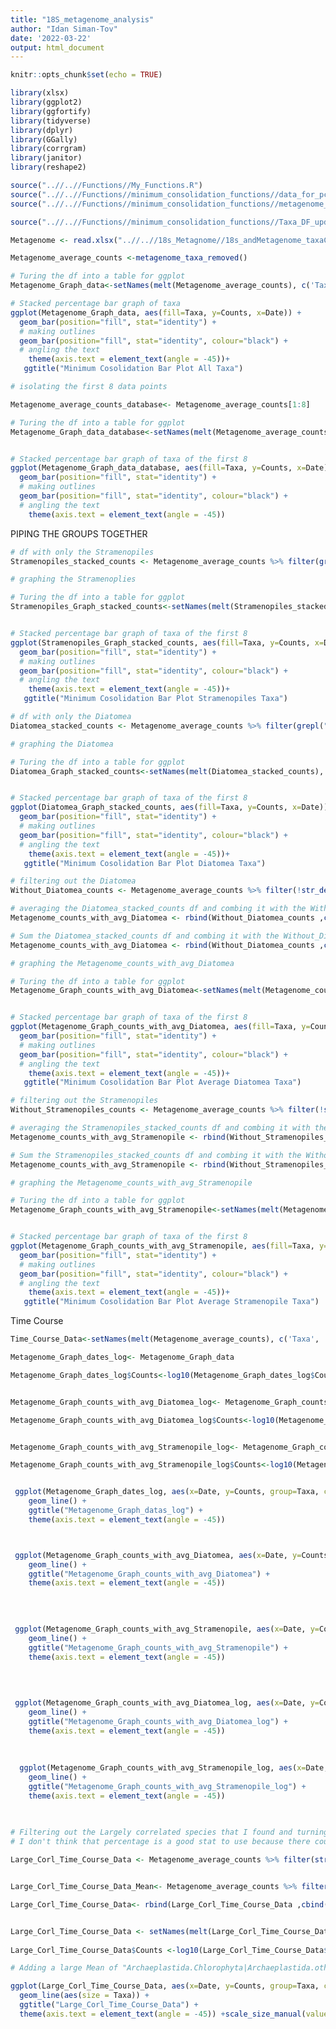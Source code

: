 ```yaml
---
title: "18S_metagenome_analysis"
author: "Idan Siman-Tov"
date: '2022-03-22'
output: html_document
---
```


```r
knitr::opts_chunk$set(echo = TRUE)
```

```r
library(xlsx)
library(ggplot2)
library(ggfortify)
library(tidyverse)
library(dplyr)
library(GGally)
library(corrgram)
library(janitor)
library(reshape2)
```

```r
source("..//..//Functions//My_Functions.R")
source("..//..//Functions//minimum_consolidation_functions//data_for_pca_formating_updatedSept2022_no_percentage_minimum_consolidation.R")
source("..//..//Functions//minimum_consolidation_functions//metagenome_taxa_removed_updatedSept2022_no_percentage_minimum_consolidation.R")

source("..//..//Functions//minimum_consolidation_functions//Taxa_DF_updatedSept2022_no_percentage_minimum_consolidation.R")
```


```r
Metagenome <- read.xlsx("..//..//18s_Metagnome//18s_andMetagenome_taxaCounts_updatedSept2022_no_percentage.xlsx", sheetIndex=3, header= FALSE)
```




```r
Metagenome_average_counts <-metagenome_taxa_removed()
```




```r
# Turing the df into a table for ggplot
Metagenome_Graph_data<-setNames(melt(Metagenome_average_counts), c('Taxa', 'Date', 'Counts'))
```

```r
# Stacked percentage bar graph of taxa
ggplot(Metagenome_Graph_data, aes(fill=Taxa, y=Counts, x=Date)) + 
  geom_bar(position="fill", stat="identity") +
  # making outlines
  geom_bar(position="fill", stat="identity", colour="black") +  
  # angling the text 
    theme(axis.text = element_text(angle = -45))+
   ggtitle("Minimum Cosolidation Bar Plot All Taxa")
```


```r
# isolating the first 8 data points

Metagenome_average_counts_database<- Metagenome_average_counts[1:8]

# Turing the df into a table for ggplot
Metagenome_Graph_data_database<-setNames(melt(Metagenome_average_counts_database), c('Taxa', 'Date', 'Counts'))


# Stacked percentage bar graph of taxa of the first 8
ggplot(Metagenome_Graph_data_database, aes(fill=Taxa, y=Counts, x=Date)) + 
  geom_bar(position="fill", stat="identity") +
  # making outlines
  geom_bar(position="fill", stat="identity", colour="black") +  
  # angling the text 
    theme(axis.text = element_text(angle = -45))
```





PIPING THE GROUPS TOGETHER



```r
# df with only the Stramenopiles
Stramenopiles_stacked_counts <- Metagenome_average_counts %>% filter(grepl("Stramenopiles", Taxa))
```


```r
# graphing the Stramenoplies

# Turing the df into a table for ggplot
Stramenopiles_Graph_stacked_counts<-setNames(melt(Stramenopiles_stacked_counts), c('Taxa', 'Date', 'Counts'))


# Stacked percentage bar graph of taxa of the first 8
ggplot(Stramenopiles_Graph_stacked_counts, aes(fill=Taxa, y=Counts, x=Date)) + 
  geom_bar(position="fill", stat="identity") +
  # making outlines
  geom_bar(position="fill", stat="identity", colour="black") +  
  # angling the text 
    theme(axis.text = element_text(angle = -45))+
   ggtitle("Minimum Cosolidation Bar Plot Stramenopiles Taxa")

```


```r
# df with only the Diatomea
Diatomea_stacked_counts <- Metagenome_average_counts %>% filter(grepl("Diatomea", Taxa))
```


```r
# graphing the Diatomea

# Turing the df into a table for ggplot
Diatomea_Graph_stacked_counts<-setNames(melt(Diatomea_stacked_counts), c('Taxa', 'Date', 'Counts'))


# Stacked percentage bar graph of taxa of the first 8
ggplot(Diatomea_Graph_stacked_counts, aes(fill=Taxa, y=Counts, x=Date)) + 
  geom_bar(position="fill", stat="identity") +
  # making outlines
  geom_bar(position="fill", stat="identity", colour="black") +  
  # angling the text 
    theme(axis.text = element_text(angle = -45))+
   ggtitle("Minimum Cosolidation Bar Plot Diatomea Taxa")

```




```r
# filtering out the Diatomea
Without_Diatomea_counts <- Metagenome_average_counts %>% filter(!str_detect(Taxa, "Diatomea"))
```



```r
# averaging the Diatomea_stacked_counts df and combing it with the Without_Diatomea_counts data frame to create a Metagenome_counts_with_avg_Diatomea for stacked plot
Metagenome_counts_with_avg_Diatomea <- rbind(Without_Diatomea_counts ,cbind(data.frame(Taxa= "Diatomea"), Diatomea_stacked_counts %>% summarise_if(is.numeric, mean)))
```


```r
# Sum the Diatomea_stacked_counts df and combing it with the Without_Diatomea_counts data frame to create a Metagenome_counts_with_avg_Diatomea for stacked plot
Metagenome_counts_with_avg_Diatomea <- rbind(Without_Diatomea_counts ,cbind(data.frame(Taxa= "Diatomea"), Diatomea_stacked_counts %>% summarise_if(is.numeric, sum)))
```


```r
# graphing the Metagenome_counts_with_avg_Diatomea

# Turing the df into a table for ggplot
Metagenome_Graph_counts_with_avg_Diatomea<-setNames(melt(Metagenome_counts_with_avg_Diatomea), c('Taxa', 'Date', 'Counts'))


# Stacked percentage bar graph of taxa of the first 8
ggplot(Metagenome_Graph_counts_with_avg_Diatomea, aes(fill=Taxa, y=Counts, x=Date)) + 
  geom_bar(position="fill", stat="identity") +
  # making outlines
  geom_bar(position="fill", stat="identity", colour="black") +  
  # angling the text 
    theme(axis.text = element_text(angle = -45))+
   ggtitle("Minimum Cosolidation Bar Plot Average Diatomea Taxa")

```





```r
# filtering out the Stramenopiles
Without_Stramenopiles_counts <- Metagenome_average_counts %>% filter(!str_detect(Taxa, "Stramenopiles"))
```




```r
# averaging the Stramenopiles_stacked_counts df and combing it with the Without_Stramenopiles_counts data frame to create a Metagenome_counts_with_avg_Stramenopile for stacked plot
Metagenome_counts_with_avg_Stramenopile <- rbind(Without_Stramenopiles_counts ,cbind(data.frame(Taxa= "Stramenopiles"), Stramenopiles_stacked_counts %>% summarise_if(is.numeric, mean)))
```



```r
# Sum the Stramenopiles_stacked_counts df and combing it with the Without_Stramenopiles_counts data frame to create a Metagenome_counts_with_avg_Stramenopile for stacked plot
Metagenome_counts_with_avg_Stramenopile <- rbind(Without_Stramenopiles_counts ,cbind(data.frame(Taxa= "Stramenopiles"), Stramenopiles_stacked_counts %>% summarise_if(is.numeric, sum)))
```





```r
# graphing the Metagenome_counts_with_avg_Stramenopile

# Turing the df into a table for ggplot
Metagenome_Graph_counts_with_avg_Stramenopile<-setNames(melt(Metagenome_counts_with_avg_Stramenopile), c('Taxa', 'Date', 'Counts'))


# Stacked percentage bar graph of taxa of the first 8
ggplot(Metagenome_Graph_counts_with_avg_Stramenopile, aes(fill=Taxa, y=Counts, x=Date)) + 
  geom_bar(position="fill", stat="identity") +
  # making outlines
  geom_bar(position="fill", stat="identity", colour="black") +  
  # angling the text 
    theme(axis.text = element_text(angle = -45))+
   ggtitle("Minimum Cosolidation Bar Plot Average Stramenopile Taxa")

```




Time Course


```r



Time_Course_Data<-setNames(melt(Metagenome_average_counts), c('Taxa', 'Date', 'Counts'))


```


```r

Metagenome_Graph_dates_log<- Metagenome_Graph_data

Metagenome_Graph_dates_log$Counts<-log10(Metagenome_Graph_dates_log$Counts)


Metagenome_Graph_counts_with_avg_Diatomea_log<- Metagenome_Graph_counts_with_avg_Diatomea

Metagenome_Graph_counts_with_avg_Diatomea_log$Counts<-log10(Metagenome_Graph_counts_with_avg_Diatomea_log$Counts)


Metagenome_Graph_counts_with_avg_Stramenopile_log<- Metagenome_Graph_counts_with_avg_Stramenopile

Metagenome_Graph_counts_with_avg_Stramenopile_log$Counts<-log10(Metagenome_Graph_counts_with_avg_Stramenopile_log$Counts)



```









```r


 ggplot(Metagenome_Graph_dates_log, aes(x=Date, y=Counts, group=Taxa, color=Taxa)) +
    geom_line() +
    ggtitle("Metagenome_Graph_datas_log") +
    theme(axis.text = element_text(angle = -45))



 ggplot(Metagenome_Graph_counts_with_avg_Diatomea, aes(x=Date, y=Counts, group=Taxa, color=Taxa)) +
    geom_line() +
    ggtitle("Metagenome_Graph_counts_with_avg_Diatomea") +
    theme(axis.text = element_text(angle = -45))

 
 
 
 ggplot(Metagenome_Graph_counts_with_avg_Stramenopile, aes(x=Date, y=Counts, group=Taxa, color=Taxa)) +
    geom_line() +
    ggtitle("Metagenome_Graph_counts_with_avg_Stramenopile") +
    theme(axis.text = element_text(angle = -45))

 
 
 
 ggplot(Metagenome_Graph_counts_with_avg_Diatomea_log, aes(x=Date, y=Counts, group=Taxa, color=Taxa)) +
    geom_line() +
    ggtitle("Metagenome_Graph_counts_with_avg_Diatomea_log") +
    theme(axis.text = element_text(angle = -45))
 
 
 
  ggplot(Metagenome_Graph_counts_with_avg_Stramenopile_log, aes(x=Date, y=Counts, group=Taxa, color=Taxa)) +
    geom_line() +
    ggtitle("Metagenome_Graph_counts_with_avg_Stramenopile_log") +
    theme(axis.text = element_text(angle = -45))
 
 
```



```r
# Filtering out the Largely correlated species that I found and turning their counts into log base 10 to graph
# I don't think that percentage is a good stat to use because there could be an unrelated increase in one species that is not correlated which would effect the stat graphed 

Large_Corl_Time_Course_Data <- Metagenome_average_counts %>% filter(str_detect(Taxa, "Archaeplastida.Chlorophyta|Archaeplastida.otherArchaeplastida|Stramenopiles.Diatomea.otherDiatomea|Stramenopiles.Diatomea.Bacillariophytina|Rhizaria.otherRhizaria|Stramenopiles.Diatomea.Coscinodiscophytina|Picozoa.otherPicozoa"))


Large_Corl_Time_Course_Data_Mean<- Metagenome_average_counts %>% filter(str_detect(Taxa, "Archaeplastida.Chlorophyta|Archaeplastida.otherArchaeplastida|Stramenopiles.Diatomea.Bacillariophytina|Stramenopiles.Diatomea.Coscinodiscophytina"))

Large_Corl_Time_Course_Data<- rbind(Large_Corl_Time_Course_Data ,cbind(data.frame(Taxa= "Mean"), Large_Corl_Time_Course_Data_Mean %>% summarise_if(is.numeric, mean)))


Large_Corl_Time_Course_Data <- setNames(melt(Large_Corl_Time_Course_Data), c('Taxa', 'Date', 'Counts'))
  
Large_Corl_Time_Course_Data$Counts <-log10(Large_Corl_Time_Course_Data$Counts)
```




```r

# Adding a large Mean of "Archaeplastida.Chlorophyta|Archaeplastida.otherArchaeplastida|Stramenopiles.Diatomea.Bacillariophytina|Stramenopiles.Diatomea.Coscinodiscophytina" to help show their correlation

ggplot(Large_Corl_Time_Course_Data, aes(x=Date, y=Counts, group=Taxa, color=Taxa)) +
  geom_line(aes(size = Taxa)) +
  ggtitle("Large_Corl_Time_Course_Data") +
  theme(axis.text = element_text(angle = -45)) +scale_size_manual(values = c(Archaeplastida.Chlorophyta = 1, Archaeplastida.otherArchaeplastida=1, Stramenopiles.Diatomea.otherDiatomea=1, Stramenopiles.Diatomea.Bacillariophytina=1, Rhizaria.otherRhizaria=1, Stramenopiles.Diatomea.Coscinodiscophytina=1, Picozoa.otherPicozoa=1, Mean=3))

```



























